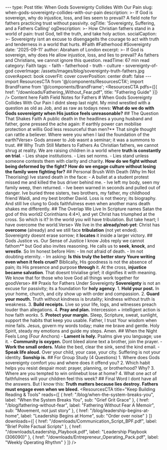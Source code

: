 --- type: Post title: When Gods Sovereignty Collides With Our Pain slug: when-gods-sovereignty-collides-with-our-pain description: >- If God is sovereign, why do injustice, loss, and lies seem to prevail? A field note for fathers practicing trust without passivity. ogTitle: 'Sovereignty, Suffering, and a Fathers Calling' ogDescription: >- How Christian fathers stand in a world of pain: trust God, tell the truth, and take holy action. socialCaption: >- Sovereignty isnt an excuse to disengageits the courage to act with truth and tenderness in a world that hurts. #Faith #Fatherhood #Sovereignty date: '2025-09-11' author: Abraham of London excerpt: >- If God is sovereign, why does He allow injustice, loss, and lies to prevail? As fathers and Christians, we cannot ignore this question. readTime: 67 min read category: Faith tags: - faith - fatherhood - truth - culture - sovereignty-of-god coverImage: /assets/images/blog/sovereignty-truth-fathers.jpg coverAspect: book coverFit: cover coverPosition: center draft: false --- import ResourcesCTA from '@/components/ResourcesCTA'; import BrandFrame from '@/components/BrandFrame'; <ResourcesCTA pdfs={[{ href: "/downloads/Fathering_Without_Fear.pdf", title: "Fathering Guide" }]} /> <BrandFrame title="Legacy Tips" subtitle="Key Advice"> Content here </BrandFrame> <HeroEyebrow>Faith Field Notes for Fathers</HeroEyebrow> # When Gods Sovereignty Collides With Our Pain I didnt sleep last night. My mind wrestled with a question as old as Job, and as raw as todays news: <PullLine> **What do we do with Gods sovereignty when His justice feels unreasonable?** </PullLine> <Rule /> ## The Question That Shakes Faith A public death in the headlines a young husband and father, gone pressed the ache again: <PullLine subtle> If earthly power can mobilise protection at willis God less resourceful than men?** </PullLine> That single thought can rattle a believer. <Verse cite="Job 38:4"> Where were you when I laid the foundation of the earth?Verse> Gods answer to Job wasnt a seminar; it was a summons to trust. <Rule /> ## Why Truth Still Matters to Fathers As Christian fathers, we cannot shrug at reality. We are raising children in a world where **truth is constantly on trial**. - Lies shape institutions. - Lies set norms. - Lies stand unless someone contests them with clarity and charity. <Note tone="key" title="The Fathers Engagement"> **How do we fight without being deformed by the fight?** **How do we engage culture without losing the family were fighting for?** </Note> <Rule /> ## Personal Brush With Death (Why Im Not Theorising) Ive stared death in the face: - A bullet at a student protest missed me and killed the bus driver behind me. - Ive left my body, seen my family weep, then returned. - Ive been warned in seconds and pulled out of danger. Ive buried three sisters, two brothers, my father, my childhood friend Waidi, and my best brother David. Loss is not theory; its biography. And still Ive clung to Gods faithfulness even when another mans death shakes me differently. <Rule /> ## The Overlap We Live In Scripture names Satan the god of this world2 Corinthians 4:4*), and yet Christ has triumphed at the cross. So which is it? <Verse cite="John 16:33"> In the world you will have tribulation. But take heart; I have overcome the world.Verse> We live in the **already/not-yet**: Christ has **overcome** (already) and we still face **tribulation** (not yet ended). Sovereignty doesnt erase sorrow; it **locates** it inside a larger victory. <Rule /> ## Gods Justice vs. Our Sense of Justice I know Jobs reply we cannot fathom** but God also invites reasoning. He calls us to **seek**, **knock**, and **wrestle**. So Im honest before Him: - Im not afraid of death. - Im not doubting eternity. - Im asking: **Is this truly the better story Youre writing even when it feels cruel?** Biblically, His goodness is not the absence of pain; its His presence and purpose **through** it. At the cross, **injustice became salvation**. That doesnt trivialise grief; it dignifies it with meaning. <Verse cite="Romans 8:28"> We know that for those who love God all things work together for goodVerse> <Rule /> ## Praxis for Fathers Under Sovereignty **Sovereignty** is not an excuse for passivity; its a foundation for **holy agency**. 1. **Hold your post.** In your home, church, and city show up with order and compassion. 2. **Guard your mouth.** Truth without kindness is brutality; kindness without truth is weakness. 3. **Build receipts.** Live so your life, logs, and witnesses preach louder than allegations. 4. **Pray and plan.** Intercession + intelligent action is how faith *works*. 5. **Protect your margin.** Sleep, Scripture, sweat, sunlight, support the habits that keep you usable. <Note tone="key" title="A 60-Second Daily Prayer"> Father, I trust Your wisdom when mine fails. Jesus, govern my words today; make me brave and gentle. Holy Spirit, steady my emotions and guide my steps. Amen. </Note> <Rule /> ## When the Night Feels Long (Four Anchors) - **Lament is holy.** Psalms give you language; use it. - **Community is oxygen.** Dont bleed alone text a brother, join the prayer. - **Work the small orders.** Make the bed, clear the sink, send the kind email. - **Speak life aloud.** Over your child, your case, your city. <PullLine subtle> Suffering is not your identity. **Sonship is.** </PullLine> <Rule /> ## For Group Study (4 Questions) 1. Where does Gods sovereignty comfort you and where does it offend you? 2. Which habit helps you resist despair most: prayer, planning, or brotherhood? Why? 3. Where are you tempted to win onlinebut lose at home? 4. What one act of faithfulness will your children feel this week? <Rule /> ## Final Word I dont have all the answers. But I know this: <PullLine> **Truth matters because lies destroy.** **Fathers must engage even when we bleed.** </PullLine> <ResourcesCTA title="Keep Building Reading & Tools" reads={[ { href: "/blog/when-the-system-breaks-you", label: "When the System Breaks You", sub: "Grief Grit Grace" }, { href: "/blog/fathering-without-fear", label: "Fathering Without Fear A Memoir", sub: "Movement, not just story" }, { href: "/blog/leadership-begins-at-home", label: "Leadership Begins at Home", sub: "Order over noise" } ]} downloads={[ { href: "/downloads/Communication_Script_BPF.pdf", label: "Brief Polite Factual Scripts" }, { href: "/downloads/Leadership_Playbook.pdf", label: "Leadership Playbook (306090)" }, { href: "/downloads/Entrepreneur_Operating_Pack.pdf", label: "Weekly Operating Rhythm" } ]} /> <ShareRow text="Sovereignty isnt passivity. Fathers can trust God and take holy actionat home, in church, and in the city." hashtags="Faith,Fatherhood,Sovereignty,Truth" />


